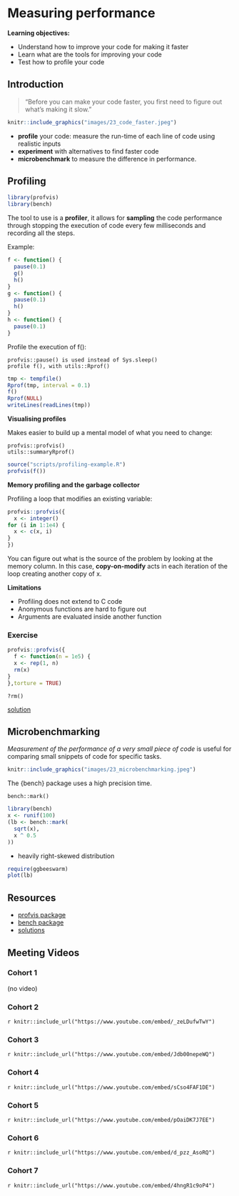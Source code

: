 # Measuring performance

**Learning objectives:**

- Understand how to improve your code for making it faster
- Learn what are the tools for improving your code
- Test how to profile your code


## Introduction

> "Before you can make your code faster, you first need to figure out what’s making it slow."


```r
knitr::include_graphics("images/23_code_faster.jpeg")
```


- **profile** your code: measure the run-time of each line of code using realistic inputs
- **experiment** with alternatives to find faster code
- **microbenchmark** to measure the difference in performance.



## Profiling

```r
library(profvis)
library(bench)
```


The tool to use is a **profiler**, it allows for **sampling** the code performance through stopping the execution of code every few milliseconds and recording all the steps.

Example:

```r
f <- function() {
  pause(0.1)
  g()
  h()
}
g <- function() {
  pause(0.1)
  h()
}
h <- function() {
  pause(0.1)
}
```

Profile the execution of f():

    profvis::pause() is used instead of Sys.sleep()
    profile f(), with utils::Rprof()
    
```r
tmp <- tempfile()
Rprof(tmp, interval = 0.1)
f()
Rprof(NULL)
writeLines(readLines(tmp))
```
    
    
**Visualising profiles**

Makes easier to build up a mental model of what you need to change:

    profvis::profvis()
    utils::summaryRprof()

```r
source("scripts/profiling-example.R")
profvis(f())
```

**Memory profiling and the garbage collector**

Profiling a loop that modifies an existing variable:
```r
profvis::profvis({
  x <- integer()
for (i in 1:1e4) {
  x <- c(x, i)
}
})
```

You can figure out what is the source of the problem by looking at the memory column. In this case, **copy-on-modify** acts in each iteration of the loop creating another copy of x.


**Limitations**

- Profiling does not extend to C code
- Anonymous functions are hard to figure out
- Arguments are evaluated inside another function


### Exercise
```r
profvis::profvis({
  f <- function(n = 1e5) {
  x <- rep(1, n)
  rm(x)
}
},torture = TRUE)
```

    ?rm()
    
[solution](https://advanced-r-solutions.rbind.io/measuring-performance.html)    
    
## Microbenchmarking


*Measurement of the performance of a very small piece of code* is useful for comparing small snippets of code for specific tasks.

```r
knitr::include_graphics("images/23_microbenchmarking.jpeg")
```


The {bench} package uses a high precision time.

    bench::mark()
    
    
```r
library(bench)
x <- runif(100)
(lb <- bench::mark(
  sqrt(x),
  x ^ 0.5
))
```
- heavily right-skewed distribution


```r
require(ggbeeswarm)
plot(lb)
```


## Resources

- [profvis package](https://rstudio.github.io/profvis/)
- [bench package](https://cran.r-project.org/web/packages/bench/bench.pdf)
- [solutions](https://advanced-r-solutions.rbind.io/measuring-performance.html)







## Meeting Videos

### Cohort 1

(no video)

### Cohort 2

`r knitr::include_url("https://www.youtube.com/embed/_zeLDufwTwY")`

### Cohort 3

`r knitr::include_url("https://www.youtube.com/embed/Jdb00nepeWQ")`

### Cohort 4

`r knitr::include_url("https://www.youtube.com/embed/sCso4FAF1DE")`

### Cohort 5

`r knitr::include_url("https://www.youtube.com/embed/pOaiDK7J7EE")`

### Cohort 6

`r knitr::include_url("https://www.youtube.com/embed/d_pzz_AsoRQ")`

### Cohort 7

`r knitr::include_url("https://www.youtube.com/embed/4hngR1c9oP4")`
